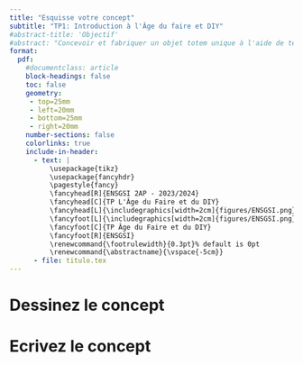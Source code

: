 ```yaml
---
title: "Esquisse votre concept"
subtitle: "TP1: Introduction à l'Âge du faire et DIY"
#abstract-title: 'Objectif'
#abstract: "Concevoir et fabriquer un objet totem unique à l'aide de techniques de dessin à la main et de conception assistée par ordinateur, puis fabriquer un moule à l'aide de la découpe laser pour être utilisé avec la machine Holipresse."
format:
  pdf:
    #documentclass: article
    block-headings: false    
    toc: false 
    geometry:
     - top=25mm
     - left=20mm
     - bottom=25mm
     - right=20mm     
    number-sections: false
    colorlinks: true    
    include-in-header:
      - text: |
          \usepackage{tikz}
          \usepackage{fancyhdr}
          \pagestyle{fancy}          
          \fancyhead[R]{ENSGSI 2AP - 2023/2024}
          \fancyhead[C]{TP L'Âge du Faire et du DIY}
          \fancyhead[L]{\includegraphics[width=2cm]{figures/ENSGSI.png}}
          \fancyfoot[L]{\includegraphics[width=2cm]{figures/ENSGSI.png}}
          \fancyfoot[C]{TP Âge du Faire et du DIY}
          \fancyfoot[R]{ENSGSI}
          \renewcommand{\footrulewidth}{0.3pt}% default is 0pt
          \renewcommand{\abstractname}{\vspace{-5cm}}
      - file: titulo.tex    
---
```



\thispagestyle{fancy}


# Dessinez le concept

\begin{center}
\begin{tikzpicture}
\draw (0,0) rectangle (10,10) node[pos=.5] {};
\end{tikzpicture}
\end{center}

\noindent\rule{\textwidth}{1pt}

\vspace{2cm}

# Ecrivez le concept

\begin{tabular}{l @{}}
	\noindent\rule{\textwidth}{1pt} \\
	\noindent\rule{\textwidth}{1pt} \\
	\noindent\rule{\textwidth}{1pt} \\
	\noindent\rule{\textwidth}{1pt}\\
	\noindent\rule{\textwidth}{1pt}\\
  \noindent\rule{\textwidth}{1pt}\\
  \noindent\rule{\textwidth}{1pt}\\
\noindent\rule{\textwidth}{1pt}\\
\end{tabular}

